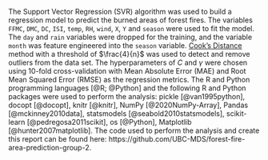
The Support Vector Regression (SVR) algorithm was used to build a regression model to predict the burned areas of forest fires. The variables `FFMC`, `DMC`, `DC`, `ISI`, `temp`, `RH`, `wind`, `X`, `Y` and `season` were used to fit the model. The `day` and `rain` variables were dropped for the training, and the variable `month` was feature engineered into the `season` variable. [Cook's Distance](https://en.wikipedia.org/wiki/Cook%27s_distance) method with a threshold of $\frac{4}{n}$ was used to detect and remove outliers from the data set. The hyperparameters of $C$ and $\gamma$ were chosen using 10-fold cross-validation with Mean Absolute Error (MAE) and Root Mean Squared Error (RMSE) as the regression metrics. The R and Python programming languages [@R; @Python] and the following R and Python packages were used to perform the analysis: pickle [@van1995python], docopt [@docopt], knitr [@knitr], NumPy [@2020NumPy-Array], Pandas [@mckinney2010data], statsmodels [@seabold2010statsmodels], scikit-learn [@pedregosa2011scikit], os [@Python], Matplotlib [@hunter2007matplotlib]. The code used to perform the analysis and create this report can be found here: https://github.com/UBC-MDS/forest-fire-area-prediction-group-2.